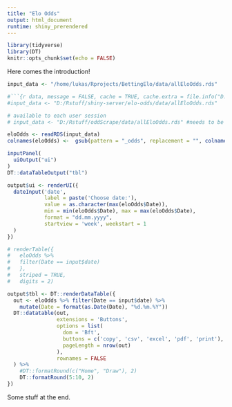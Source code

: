```yaml
---
title: "Elo Odds"
output: html_document
runtime: shiny_prerendered
---
```


```r
library(tidyverse)
library(DT)
knitr::opts_chunk$set(echo = FALSE)
```

Here comes the introduction!


```r
input_data <- "/home/lukas/Rprojects/BettingElo/data/allEloOdds.rds"

#```{r data, message = FALSE, cache = TRUE, cache.extra = file.info("D:/Rstuff/shiny-server/elo-odds/data/allEloOdds.rds")$mtime}
#input_data <- "D:/Rstuff/shiny-server/elo-odds/data/allEloOdds.rds"

# available to each user session
# input_data <- "D:/Rstuff/oddScrape/data/allEloOdds.rds" #needs to be updated for the server to something like "/home/lukas/Rprojects/BettingElo/data/allEloOdds.rds"

eloOdds <- readRDS(input_data)
colnames(eloOdds) <-  gsub(pattern = "_odds", replacement = "", colnames(eloOdds))
```


```r
inputPanel(
  uiOutput("ui")
)
DT::dataTableOutput("tbl")
```

```r

output$ui <- renderUI({
  dateInput('date',
            label = paste('Choose date:'),
            value = as.character(max(eloOdds$Date)),
            min = min(eloOdds$Date), max = max(eloOdds$Date),
            format = "dd.mm.yyyy",
            startview = 'week', weekstart = 1
  )
}) 

# renderTable({
#   eloOdds %>% 
#   filter(Date == input$date)
#   },
#   striped = TRUE,
#   digits = 2) 

output$tbl <- DT::renderDataTable({
  out <- eloOdds %>% filter(Date == input$date) %>% 
    mutate(Date = format(as.Date(Date), "%d.%m.%Y"))
  DT::datatable(out,
                extensions = 'Buttons', 
                options = list(
                  dom = 'Bft',
                  buttons = c('copy', 'csv', 'excel', 'pdf', 'print'),
                  pageLength = nrow(out)
                ),
                rownames = FALSE
  ) %>% 
    #DT::formatRound(c("Home", "Draw"), 2)
    DT::formatRound(5:10, 2)
})

```

Some stuff at the end.



